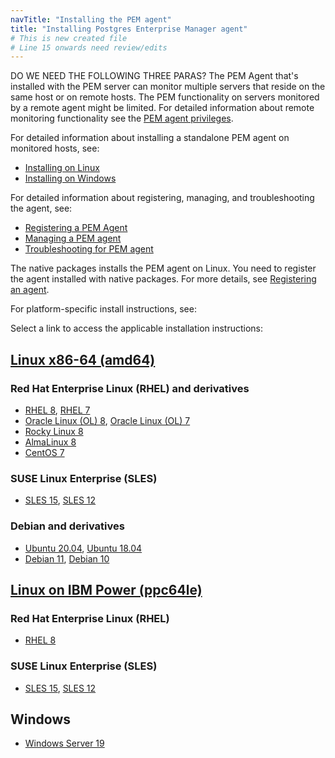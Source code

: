 ```yaml
---
navTitle: "Installing the PEM agent"
title: "Installing Postgres Enterprise Manager agent"
# This is new created file
# Line 15 onwards need review/edits
---
```

DO WE NEED THE FOLLOWING THREE PARAS?
The PEM Agent that's installed with the PEM server can monitor multiple servers that reside on the same host or on remote hosts. The PEM functionality on servers monitored by a remote agent might be limited. For detailed information about remote monitoring functionality see the [PEM agent privileges](/pem/latest/pem_online_help/02_toc_pem_agent/05_pem_agent_privileges/).

For detailed information about installing a standalone PEM agent on monitored hosts, see:

-   [Installing on Linux](installing_on_linux)
-   [Installing on Windows](installing_pem_agent_on_windows)

For detailed information about registering, managing, and troubleshooting the agent, see:

-   [Registering a PEM Agent](../registering_agent/)
-   [Managing a PEM agent](../managing_pem_agent/) 
-   [Troubleshooting for PEM agent](../troubleshooting_agent/)


The native packages installs the PEM agent on Linux. You need to register the agent installed with native packages. For more details, see [Registering an agent](/pem/latest/registering_agent/).

For platform-specific install instructions, see:

Select a link to access the applicable installation instructions:

## [Linux x86-64 (amd64)](linux_x86_64)
### Red Hat Enterprise Linux (RHEL) and derivatives
- [RHEL 8](linux_x86_64/pem_agent_rhel_8), [RHEL 7](linux_x86_64/pem_agent_rhel_7)
- [Oracle Linux (OL) 8](linux_x86_64/pem_agent_rhel_8), [Oracle Linux (OL) 7](linux_x86_64/pem_agent_rhel_7)
- [Rocky Linux 8](linux_x86_64/pem_agent_other_linux_8)
- [AlmaLinux 8](linux_x86_64/pem_agent_other_linux_8)
- [CentOS 7](linux_x86_64/pem_agent_centos_7)
### SUSE Linux Enterprise (SLES)
- [SLES 15](linux_x86_64/pem_agent_sles_15), [SLES 12](linux_x86_64/pem_agent_sles_12)
### Debian and derivatives
- [Ubuntu 20.04](linux_x86_64/pem_agent_ubuntu_20), [Ubuntu 18.04](linux_x86_64/pem_agent_ubuntu_18)
- [Debian 11](linux_x86_64/pem_agent_debian_11), [Debian 10](linux_x86_64/pem_agent_debian_10)
## [Linux on IBM Power (ppc64le)](linux_ppc64le)
### Red Hat Enterprise Linux (RHEL) 
- [RHEL 8](linux_ppc64le/pem_agent_rhel_8)
### SUSE Linux Enterprise (SLES) 
- [SLES 15](linux_ppc64le/pem_agent_sles_15), [SLES 12](linux_ppc64le/pem_agent_sles_12)
## Windows
- [Windows Server 19](windows_agent)



